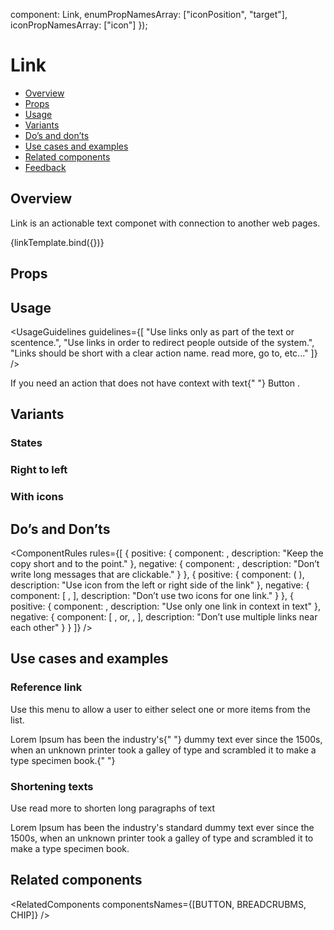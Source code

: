 
  component: Link,
  enumPropNamesArray: ["iconPosition", "target"],
  iconPropNamesArray: ["icon"]
});

<Meta title="Navigation/Link" component={Link} argTypes={metaSettings.argTypes} decorators={metaSettings.decorators} />

<!--- Component template -->


<!--- Component documentation -->

# Link

- [Overview](#overview)
- [Props](#props)
- [Usage](#usage)
- [Variants](#variants)
- [Do’s and don’ts](#dos-and-donts)
- [Use cases and examples](#use-cases-and-examples)
- [Related components](#related-components)
- [Feedback](#feedback)

## Overview

Link is an actionable text componet with connection to another web pages.

<Canvas>
  <Story name="Overview" args={{ text: "Read more", href: "https://www.monday.com" }}>
    {linkTemplate.bind({})}
  </Story>
</Canvas>

## Props

<ArgsTable of={Link} />

## Usage

<UsageGuidelines
  guidelines={[
    "Use links only as part of the text or scentence.",
    "Use links in order to redirect people outside of the system.",
    "Links should be short with a clear action name. read more, go to, etc..."
  ]}
/>

<Tip>
  If you need an action that does not have context with text{" "}
  <StorybookLink href="/?path=/docs/inputs-combobox--overview" size={StorybookLink.sizes.SMALL} withoutSpacing>
    Button
  </StorybookLink>
  .
</Tip>

## Variants

### States

<Canvas>
  <Story name="States">
    <Link text="Default" href="https://www.monday.com" />
  </Story>
</Canvas>

### Right to left

<Canvas>
  <Story name="Right to left">
    <Link text="اقرأ أكثر" href="https://www.monday.com" icon="fa fa-link" />
    <Link text="קרא עוד" href="https://www.monday.com" iconPosition={Link.iconPositions.END} icon="fa fa-info" />
  </Story>
</Canvas>

### With icons

<Canvas>
  <Story name="With icons">
    <Link text="Read more" href="https://www.monday.com" icon={ExternalPage} />
    <Link text="Read more" href="https://www.monday.com" iconPosition={Link.iconPositions.END} icon={ExternalPage} />
  </Story>
</Canvas>

## Do’s and Don’ts

<ComponentRules
  rules={[
    {
      positive: {
        component: <Link text="Read more" href="https://www.monday.com" />,
        description: "Keep the copy short and to the point."
      },
      negative: {
        component: <Link text="Go to this url and read all about it" href="https://www.monday.com" />,
        description: "Don’t write long messages that are clickable."
      }
    },
    {
      positive: {
        component: (
          <Link
            text="Read more"
            iconPosition={Link.iconPositions.START}
            href="https://www.monday.com"
            icon={ExternalPage}
          />
        ),
        description: "Use icon from the left or right side of the link"
      },
      negative: {
        component: [
          <Link icon={Gallery} iconPosition={Link.iconPositions.END} />,
          <Link icon={ExternalPage} text="Read more" iconPosition={Link.iconPositions.END} />
        ],
        description: "Don’t use two icons for one link."
      }
    },
    {
      positive: {
        component: <Link text="Read more" href="https://www.monday.com" />,
        description: "Use only one link in context in text"
      },
      negative: {
        component: [
          <Link text="Read this" href="https://www.monday.com" />,
          <span class="monday-storybook-link_text">or</span>,
          <Link text="this" href="https://www.monday.com" />,
          <Link text="Nice article" href="https://www.monday.com" />
        ],
        description: "Don’t use multiple links near each other"
      }
    }
  ]}
/>

## Use cases and examples

### Reference link

Use this menu to allow a user to either select one or more items from the list.

<Canvas>
  <Story name="Reference link">
    <div>
      Lorem Ipsum has been the industry's{" "}
      <Link inlineText inheritFontSize text="standard" href="https://www.monday.com" /> dummy text ever since the 1500s,
      when an unknown printer took a galley of type and scrambled it to make a type specimen book.{" "}
    </div>
  </Story>
</Canvas>

### Shortening texts

Use read more to shorten long paragraphs of text

<Canvas>
  <Story name="Shortening texts">
    <div>
      Lorem Ipsum has been the industry's standard dummy text ever since the 1500s, when an unknown printer took a
      galley of type and scrambled it to make a type specimen book.
      <Link text=" Read more..." href="https://www.monday.com" inheritFontSize inlineText />
    </div>
  </Story>
</Canvas>

## Related components

<RelatedComponents componentsNames={[BUTTON, BREADCRUBMS, CHIP]} />
